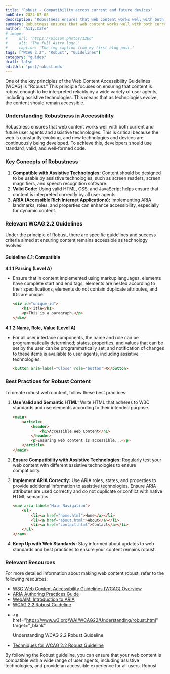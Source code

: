 ```yaml
---
title: 'Robust - Compatibility across current and future devices'
pubDate: 2024-07-08
description: 'Robustness ensures that web content works well with both current and future user agents and assistive technologies'
summary: Robustness ensures that web content works well with both current and future user agents and assistive technologies. This is critical because the web is constantly evolving, and new technologies and devices are continuously being developed. To achieve this, developers should use standard, valid, and well-formed code.
author: 'A11y.Cafe'
# image:
#     url: 'https://picsum.photos/1200'
#     alt: 'The full Astro logo.'
#     caption: 'The img caption from my first blog post.'
tags: ["WCAG 2.2", "Robust", "Guidelines"]
category: "guides"
draft: false
editUrl: 'post/robust.mdx'
---
```


One of the key principles of the Web Content Accessibility Guidelines (WCAG) is "Robust." This principle focuses on ensuring that content is robust enough to be interpreted reliably by a wide variety of user agents, including assistive technologies. This means that as technologies evolve, the content should remain accessible. 

### Understanding Robustness in Accessibility

Robustness ensures that web content works well with both current and future user agents and assistive technologies. This is critical because the web is constantly evolving, and new technologies and devices are continuously being developed. To achieve this, developers should use standard, valid, and well-formed code.

### Key Concepts of Robustness

1. **Compatible with Assistive Technologies:** Content should be designed to be usable by assistive technologies, such as screen readers, screen magnifiers, and speech recognition software.
2. **Valid Code:** Using valid HTML, CSS, and JavaScript helps ensure that content is interpreted correctly by all user agents.
3. **ARIA (Accessible Rich Internet Applications):** Implementing ARIA landmarks, roles, and properties can enhance accessibility, especially for dynamic content.

### Relevant WCAG 2.2 Guidelines

Under the principle of Robust, there are specific guidelines and success criteria aimed at ensuring content remains accessible as technology evolves:

#### Guideline 4.1: Compatible

**4.1.1 Parsing (Level A)**
- Ensure that in content implemented using markup languages, elements have complete start and end tags, elements are nested according to their specifications, elements do not contain duplicate attributes, and IDs are unique.
  ```html
  <div id="unique-id">
      <h1>Title</h1>
      <p>This is a paragraph.</p>
  </div>
  ```

**4.1.2 Name, Role, Value (Level A)**
- For all user interface components, the name and role can be programmatically determined; states, properties, and values that can be set by the user can be programmatically set; and notification of changes to these items is available to user agents, including assistive technologies.
  ```html
  <button aria-label="Close" role="button">X</button>
  ```

### Best Practices for Robust Content

To create robust web content, follow these best practices:

1. **Use Valid and Semantic HTML:** Write HTML that adheres to W3C standards and use elements according to their intended purpose.
   ```html
   <main>
       <article>
           <header>
               <h1>Accessible Web Content</h1>
           </header>
           <p>Ensuring web content is accessible...</p>
       </article>
   </main>
   ```

2. **Ensure Compatibility with Assistive Technologies:** Regularly test your web content with different assistive technologies to ensure compatibility.
3. **Implement ARIA Correctly:** Use ARIA roles, states, and properties to provide additional information to assistive technologies. Ensure ARIA attributes are used correctly and do not duplicate or conflict with native HTML semantics.
   ```html
   <nav aria-label="Main Navigation">
       <ul>
           <li><a href="home.html">Home</a></li>
           <li><a href="about.html">About</a></li>
           <li><a href="contact.html">Contact</a></li>
       </ul>
   </nav>
   ```

4. **Keep Up with Web Standards:** Stay informed about updates to web standards and best practices to ensure your content remains robust.

### Relevant Resources

For more detailed information about making web content robust, refer to the following resources:

- <a href="https://www.w3.org/WAI/standards-guidelines/wcag/" target="_blank">
    W3C Web Content Accessibility Guidelines (WCAG) Overview
  </a> 
- <a href="https://www.w3.org/WAI/ARIA/apg/" target="_blank">
    ARIA Authoring Practices Guide
  </a>
- <a href="https://webaim.org/techniques/aria/" target="_blank">
    WebAIM: Introduction to ARIA
  </a>

- <a href="https://www.w3.org/TR/WCAG22/#robust" target="_blank">
    WCAG 2.2 Robust Guideline
  </a>
- <a
    href="https://www.w3.org/WAI/WCAG22/Understanding/robust.html"
    target="_blank"
  >
    Understanding WCAG 2.2 Robust Guideline
  </a>
- <a href="https://www.w3.org/WAI/WCAG22/Techniques/robust/" target="_blank">
    Techniques for WCAG 2.2 Robust Guideline
  </a>


By following the Robust guideline, you can ensure that your web content is
compatible with a wide range of user agents, including assistive technologies,
and provide an accessible experience for all users. Robust
